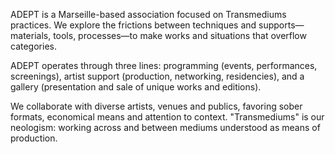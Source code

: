 ADEPT is a Marseille-based association focused on Transmediums practices. We explore the frictions between techniques and supports—materials, tools, processes—to make works and situations that overflow categories.

ADEPT operates through three lines: programming (events, performances, screenings), artist support (production, networking, residencies), and a gallery (presentation and sale of unique works and editions).

We collaborate with diverse artists, venues and publics, favoring sober formats, economical means and attention to context. "Transmediums" is our neologism: working across and between mediums understood as means of production.
